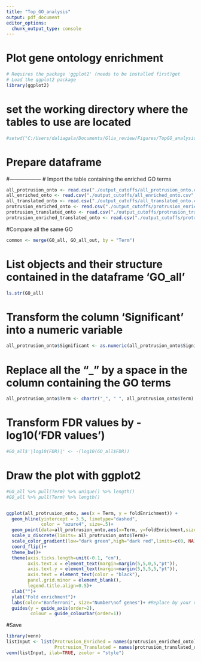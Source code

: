 ```yaml
---
title: "Top_GO_analysis"
output: pdf_document
editor_options: 
  chunk_output_type: console
---
```

#################################
# Plot gene ontology enrichment #
#################################
```r
# Requires the package 'ggplot2' (needs to be installed first)get
# Load the ggplot2 package
library(ggplot2)
```
# set the working directory where the tables to use are located
```r
#setwd("C:/Users/daliagala/Documents/Glia_review/Figures/TopGO_analysis")
```
# Prepare dataframe
#------------------
# Import the table containing the enriched GO terms
```r
all_protrusion_onto <- read.csv("./output_cutoffs/all_protrusion_onto.csv",header=T,stringsAsFactors = T)
all_enriched_onto <- read.csv("./output_cutoffs/all_enriched_onto.csv",header=T,stringsAsFactors = T)
all_translated_onto <- read.csv("./output_cutoffs/all_translated_onto.csv",header=T,stringsAsFactors = T)
protrusion_enriched_onto <- read.csv("./output_cutoffs/protrusion_enriched_onto.csv",header=T,stringsAsFactors = T)
protrusion_translated_onto <- read.csv("./output_cutoffs/protrusion_translated_onto.csv",header=T,stringsAsFactors = T)
protrusion_enriched_translated_onto <- read.csv("./output_cutoffs/protrusion_enriched_translated_onto.csv",header=T,stringsAsFactors = T)
```
#Compare all the same GO
```r
common <- merge(GO_all, GO_all_out, by = "Term")
```
# List objects and their structure contained in the dataframe 'GO_all'
```r
ls.str(GO_all)
```
# Transform the column 'Significant' into a numeric variable
```r
all_protrusion_onto$Significant <- as.numeric(all_protrusion_onto$Significant)
```
# Replace all the "_" by a space in the column containing the GO terms
```r
all_protrusion_onto$Term <- chartr("_", " ", all_protrusion_onto$Term)
```
# Transform FDR values by -log10('FDR values')
```r
#GO_all$'|log10(FDR)|' <- -(log10(GO_all$FDR))
```
# Draw the plot with ggplot2
```r
#GO_all %>% pull(Term) %>% unique() %>% length()
#GO_all %>% pull(Term) %>% length()


ggplot(all_protrusion_onto, aes(x = Term, y = foldEnrichment)) +
  geom_hline(yintercept = 3.5, linetype="dashed", 
             color = "azure4", size=.5)+
  geom_point(data=all_protrusion_onto,aes(x=Term, y=foldEnrichment,size = Significant, colour = `bonferroni`), alpha=.7)+
  scale_x_discrete(limits= all_protrusion_onto$Term)+
  scale_color_gradient(low="dark green",high="dark red",limits=c(0, NA))+
  coord_flip()+
  theme_bw()+
  theme(axis.ticks.length=unit(-0.1, "cm"),
        axis.text.x = element_text(margin=margin(5,5,0,5,"pt")),
        axis.text.y = element_text(margin=margin(5,5,5,5,"pt")),
        axis.text = element_text(color = "black"),
        panel.grid.minor = element_blank(),
        legend.title.align=0.5)+
  xlab("")+
  ylab("Fold enrichment")+
  labs(color="Bonferroni", size="Number\nof genes")+ #Replace by your variable names; \n allow a new line for text
  guides(y = guide_axis(order=2),
         colour = guide_colourbar(order=1))
```
#Save
```r
library(venn)
listInput <- list(Protrusion_Enriched = names(protrusion_enriched_onto),
                  Protrusion_Translated = names(protrusion_translated_onto))
venn(listInput, ilab=TRUE, zcolor = "style")
```

